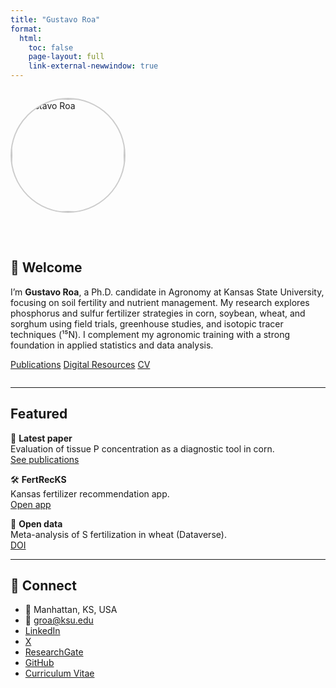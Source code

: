 ```yaml
---
title: "Gustavo Roa"
format:
  html:
    toc: false
    page-layout: full
    link-external-newwindow: true
---
```


:::: {style="display:flex; align-items:center; gap:2rem; flex-wrap:wrap;"}
<img src="profile.jpg" alt="Gustavo Roa" width="180"
     style="border-radius:50%; border:2px solid #ccc; height:auto;"/>

::: {style="max-width:600px; width:100%;"}

# 👋 Welcome

I’m **Gustavo Roa**, a Ph.D. candidate in Agronomy at Kansas State University, focusing on soil fertility and nutrient management. My research explores phosphorus and sulfur fertilizer strategies in corn, soybean, wheat, and sorghum using field trials, greenhouse studies, and isotopic tracer techniques (¹⁵N). I complement my agronomic training with a strong foundation in applied statistics and data analysis.

[Publications](publications.qmd){.btn .btn-primary .me-2}
[Digital Resources](resources.qmd){.btn .btn-outline-primary .me-2}
[CV](cv.qmd){.btn .btn-outline-secondary}
:::
::::

---

## Featured
:::: {.grid}
::: {.g-col-12 .g-col-md-6 .g-col-lg-4}
::: {.callout}
📄 **Latest paper**  
Evaluation of tissue P concentration as a diagnostic tool in corn.  
[See publications](publications.qmd){.btn .btn-sm .btn-outline-primary}
:::
:::

::: {.g-col-12 .g-col-md-6 .g-col-lg-4}
::: {.callout}
🛠️ **FertRecKS**  
Kansas fertilizer recommendation app.  
[Open app](https://ksusoiltesting.shinyapps.io/FertRecKS_App-R-v2/){.btn .btn-sm .btn-outline-primary}
:::
:::

::: {.g-col-12 .g-col-md-6 .g-col-lg-4}
::: {.callout}
📂 **Open data**  
Meta-analysis of S fertilization in wheat (Dataverse).  
[DOI](https://doi.org/10.7910/DVN/4RLPP1){.btn .btn-sm .btn-outline-primary}
:::
:::
::::

---

## 🔗 Connect
- 📍 Manhattan, KS, USA  
- 📧 [groa@ksu.edu](mailto:groa@ksu.edu)  
- [LinkedIn](https://www.linkedin.com/in/g-roa/) 
- [X](https://x.com/G_A_Roa) 
- [ResearchGate](https://www.researchgate.net/profile/Gustavo-Roa) 
- [GitHub](https://github.com/Gustavo-Roa)  
- [Curriculum Vitae](cv.qmd)